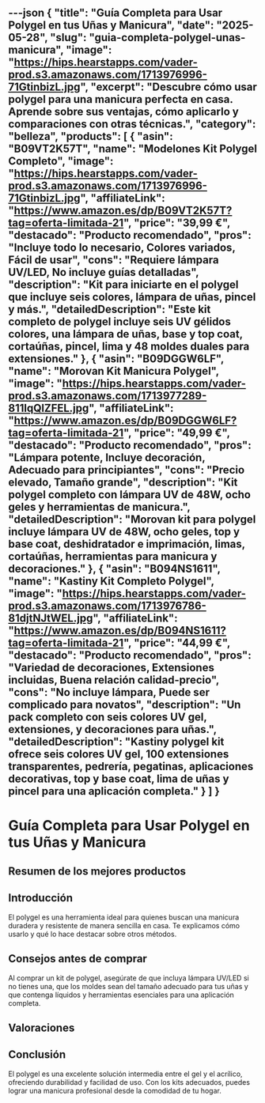 ---json
{
  "title": "Guía Completa para Usar Polygel en tus Uñas y Manicura",
  "date": "2025-05-28",
  "slug": "guia-completa-polygel-unas-manicura",
  "image": "https://hips.hearstapps.com/vader-prod.s3.amazonaws.com/1713976996-71GtinbizL.jpg",
  "excerpt": "Descubre cómo usar polygel para una manicura perfecta en casa. Aprende sobre sus ventajas, cómo aplicarlo y comparaciones con otras técnicas.",
  "category": "belleza",
  "products": [
    {
      "asin": "B09VT2K57T",
      "name": "Modelones Kit Polygel Completo",
      "image": "https://hips.hearstapps.com/vader-prod.s3.amazonaws.com/1713976996-71GtinbizL.jpg",
      "affiliateLink": "https://www.amazon.es/dp/B09VT2K57T?tag=oferta-limitada-21",
      "price": "39,99 €",
      "destacado": "Producto recomendado",
      "pros": "Incluye todo lo necesario, Colores variados, Fácil de usar",
      "cons": "Requiere lámpara UV/LED, No incluye guías detalladas",
      "description": "Kit para iniciarte en el polygel que incluye seis colores, lámpara de uñas, pincel y más.",
      "detailedDescription": "Este kit completo de polygel incluye seis UV gélidos colores, una lámpara de uñas, base y top coat, cortaúñas, pincel, lima y 48 moldes duales para extensiones."
    },
    {
      "asin": "B09DGGW6LF",
      "name": "Morovan Kit Manicura Polygel",
      "image": "https://hips.hearstapps.com/vader-prod.s3.amazonaws.com/1713977289-811lqQlZFEL.jpg",
      "affiliateLink": "https://www.amazon.es/dp/B09DGGW6LF?tag=oferta-limitada-21",
      "price": "49,99 €",
      "destacado": "Producto recomendado",
      "pros": "Lámpara potente, Incluye decoración, Adecuado para principiantes",
      "cons": "Precio elevado, Tamaño grande",
      "description": "Kit polygel completo con lámpara UV de 48W, ocho geles y herramientas de manicura.",
      "detailedDescription": "Morovan kit para polygel incluye lámpara UV de 48W, ocho geles, top y base coat, deshidratador e imprimación, limas, cortaúñas, herramientas para manicura y decoraciones."
    },
    {
      "asin": "B094NS1611",
      "name": "Kastiny Kit Completo Polygel",
      "image": "https://hips.hearstapps.com/vader-prod.s3.amazonaws.com/1713976786-81djtNJtWEL.jpg",
      "affiliateLink": "https://www.amazon.es/dp/B094NS1611?tag=oferta-limitada-21",
      "price": "44,99 €",
      "destacado": "Producto recomendado",
      "pros": "Variedad de decoraciones, Extensiones incluidas, Buena relación calidad-precio",
      "cons": "No incluye lámpara, Puede ser complicado para novatos",
      "description": "Un pack completo con seis colores UV gel, extensiones, y decoraciones para uñas.",
      "detailedDescription": "Kastiny polygel kit ofrece seis colores UV gel, 100 extensiones transparentes, pedrería, pegatinas, aplicaciones decorativas, top y base coat, lima de uñas y pincel para una aplicación completa."
    }
  ]
}
---


# Guía Completa para Usar Polygel en tus Uñas y Manicura

## Resumen de los mejores productos

<ProductRankingTable products={products} />

## Introducción

El polygel es una herramienta ideal para quienes buscan una manicura duradera y resistente de manera sencilla en casa. Te explicamos cómo usarlo y qué lo hace destacar sobre otros métodos.

## Consejos antes de comprar

Al comprar un kit de polygel, asegúrate de que incluya lámpara UV/LED si no tienes una, que los moldes sean del tamaño adecuado para tus uñas y que contenga líquidos y herramientas esenciales para una aplicación completa.

## Valoraciones

<ProductDetailCard product={products[0]} />

<ProductDetailCard product={products[1]} />

<ProductDetailCard product={products[2]} />

## Conclusión

El polygel es una excelente solución intermedia entre el gel y el acrílico, ofreciendo durabilidad y facilidad de uso. Con los kits adecuados, puedes lograr una manicura profesional desde la comodidad de tu hogar.
